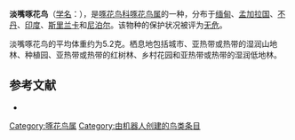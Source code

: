 {{Speciesbox
| name = 淡嘴啄花鸟
| image = Pale-billed Flowerpecker (Dicaeum erythrorhynchos) eyeing a Muntingia calabura (Singapur cherry) fruit W IMG 8787.jpg
| status = LC | status_system = IUCN3.1
| genus = Dicaeum
| species = erythrorhynchos
| authority = [[约翰·莱瑟姆_(鸟类学家)|Latham]], 1790
| range_map= DicaeumErythrorhynchosMap.svg
}}

'''淡嘴啄花鸟'''（[[学名|学名]]：{{lang|la|''Dicaeum erythrorhynchos''}}），是[[啄花鸟科|啄花鸟科]][[啄花鸟属|啄花鸟属]]的一种，分布于[[缅甸|缅甸]]、[[孟加拉国|孟加拉国]]、[[不丹|不丹]]、[[印度|印度]]、[[斯里兰卡|斯里兰卡]]和[[尼泊尔|尼泊尔]]。该物种的保护状况被评为[[无危|无危]]。

淡嘴啄花鸟的平均体重约为5.2克。栖息地包括城市、亚热带或热带的湿润山地林、种植园、亚热带或热带的红树林、乡村花园和亚热带或热带的湿润低地林。

== 参考文献 ==
{{commons category|Dicaeum erythrorhynchos}}
*{{cite web|url=http://www.birdlife.org/datazone/speciesfactsheet.php?id=8208&m=0|title=Dicaeum erythrorhynchos|publisher=[[国际鸟盟|BirdLife.org]]|accessdate=2011-06-27}}
{{Taxonbar|from=Q905057}}

[[Category:啄花鸟属|Category:啄花鸟属]]
[[Category:由机器人创建的鸟类条目|Category:由机器人创建的鸟类条目]]